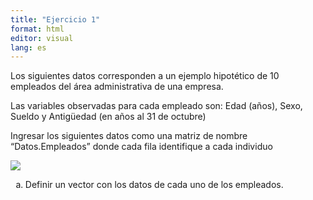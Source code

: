 ```yaml
---
title: "Ejercicio 1"
format: html
editor: visual
lang: es
---
```


Los siguientes datos corresponden a un ejemplo hipotético de 10 empleados del área administrativa de una empresa.

Las variables observadas para cada empleado son: Edad (años), Sexo, Sueldo y Antigüedad (en años al 31 de octubre)

Ingresar los siguientes datos como una matriz de nombre "Datos.Empleados" donde cada fila identifique a cada individuo

![](images/paste-3E93C6C5.png)

a. Definir un vector con los datos de cada uno de los empleados.

